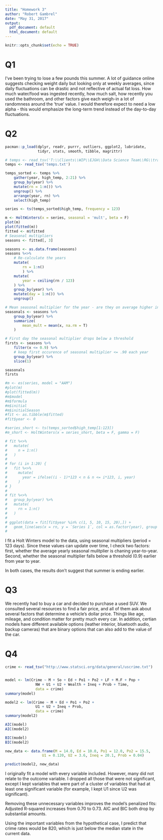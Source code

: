 ```yaml
---
title: "Homework 3"
author: "Robert Gambrel"
date: "May 31, 2017"
output:
  pdf_document: default
  html_document: default
---
```


```r
knitr::opts_chunk$set(echo = TRUE)
```
# Q1

I've been trying to lose a few pounds this summer. A lot of guidance online suggests checking weight daily but looking only at weekly averages, since daily fluctuations can be drastic and not reflective of actual fat loss. How much water/food was ingested recently, how much salt, how recently you used the bathroom, and other factors give each weigh-in a lot of randomness around the 'true' value. I would therefore expect to need a low alpha - this would emphasize the long-term trend instead of the day-to-day fluctuations.

# Q2

```r
pacman::p_load(dplyr, readr, purrr, outliers, ggplot2, lubridate, 
               tidyr, stats, smooth, tibble, magrittr)

# temps <- read_tsv('T:\\Clients\\WIP\\EJGH\\Data Science Team\\RG\\trainings\\temps-new.txt')
temps <- read_tsv('temps.txt')

temps_sorted <- temps %>%
	gather(year, high_temp, 2:21) %>%
	group_by(year) %>%
	mutate(rn = 1:n()) %>%
	ungroup() %>%	
	arrange(year, rn) %>%
	select(high_temp)

series <- ts(temps_sorted$high_temp, frequency = 123)

m <- HoltWinters(x = series, seasonal = 'mult', beta = F)
plot(m)
plot(fitted(m))
fitted <- m$fitted
# Seasonal multipliers
seasons <- fitted[, 3]

seasons <- as.data.frame(seasons)
seasons %<>%
	# Re-calculate the years
	mutate(
		rn = 1:n()
		) %>%
	mutate(
		year = ceiling(rn / 123)
	) %>%
	group_by(year) %>%
	mutate(day = 1:n()) %>%
	ungroup()

# Mean seasonal multiplier for the year - are they on average higher in one year vs. another?
seasonals <- seasons %>%
	group_by(year) %>%
	summarize(
		mean_mult = mean(x, na.rm = T)
	)

# First day the seasonal multiplier drops below a threshold
firsts <- seasons %>%
	filter(x <= 0.9) %>%
	# keep first occurence of seasonal multiplier <= .90 each year 
	group_by(year) %>%
	slice(1)

seasonals
firsts

#m <- es(series, model = "AAM")
#plot(m)
#plot(fitted(m))
#m$model
#m$formula
#m$initial
#m$initialSeason
#fit <- as.tibble(m$fitted)
#fit$year <- 0

#series_short <- ts(temps_sorted$high_temp[1:123])
#m_short <- HoltWinters(x = series_short, beta = F, gamma = F)
```

```r
# fit %<>%
#   mutate(
#     n = 1:n()
#   )
# 
# for (i in 1:20) {
#   fit %<>%
#     mutate(
#       year = ifelse((i - 1)*123 < n & n <= i*123, i, year)
#     )
# }
# 
# fit %<>%
#   group_by(year) %>%
#   mutate(
#     rn = 1:n()
#   )
# 
# ggplot(data = fit[fit$year %in% c(1, 5, 10, 15, 20),]) +
#   geom_line(aes(x = rn, y = `Series 1`, col = as.factor(year), group = as.factor(year)))
#   
```

I fit a Holt Winters model to the data, using seasonal multipliers (period = 123 days). Since these values can update over time, I check two factors: first, whether the average yearly seasonal mulitplier is chaning year-to-year. Second, whether the seasonal multiplier falls below a threshold (0.9) earlier from year to year.

In both cases, the results don't suggest that summer is ending earlier.

# Q3

We recently had to buy a car and decided to purchase a used SUV. We consulted several resources to find a fair price, and all of them ask about several factors that determine a vehicle's dollar price. Things like age, mileage, and condition matter for pretty much every car. In addition, certian models have different available options (leather interior, bluetooth audio, backup cameras) that are binary options that can also add to the value of the car. 

# Q4
```r


crime <- read_tsv("http://www.statsci.org/data/general/uscrime.txt")


model <- lm(Crime ~ M + So + Ed + Po1 + Po2 + LF + M.F + Pop +
			  NW + U1 + U2 + Wealth + Ineq + Prob + Time, 
			  data = crime)
summary(model)

model2 <- lm(Crime ~ M + Ed + Po1 + Po2 +
			  U1 + U2 + Ineq + Prob, 
			  data = crime)
summary(model2)

AIC(model)
AIC(model2)

BIC(model)
BIC(model2)

new_data <- data.frame(M = 14.0, Ed = 10.0, Po1 = 12.0, Po2 = 15.5,
			     U1 = 0.120, U2 = 3.6, Ineq = 20.1, Prob = 0.04)

predict(model2, new_data)
```
I originally fit a model with every variable included. However, many did not relate to the outcome variable. I dropped all those that were not significant, except I kept variables that were part of a cluster of variables that had at least one significant variable (for example, I kept U1 since U2 was significant).

Removing these unnecessary variables improves the model's penalized fits: Adjusted R-squared increases from 0.70 to 0.73. AIC and BIC both drop by substantial amounts. 

Using the important variables from the hypothetical case, I predict that crime rates would be 820, which is just below the median state in the current data.
